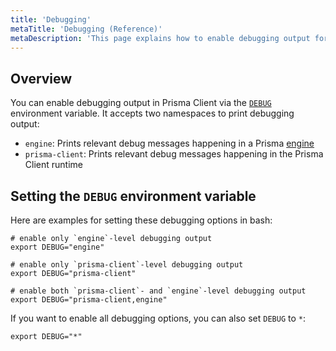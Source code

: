```yaml
---
title: 'Debugging'
metaTitle: 'Debugging (Reference)'
metaDescription: 'This page explains how to enable debugging output for Prisma Client by setting the `DEBUG` environment variable.'
---
```


## Overview

You can enable debugging output in Prisma Client via the [`DEBUG`](../../../reference/api-reference/environment-variables-reference/#debug) environment variable. It accepts two namespaces to print debugging output:

- `engine`: Prints relevant debug messages happening in a Prisma [engine](https://github.com/prisma/prisma-engines/)
- `prisma-client`: Prints relevant debug messages happening in the Prisma Client runtime

## Setting the `DEBUG` environment variable

Here are examples for setting these debugging options in bash:

```terminal
# enable only `engine`-level debugging output
export DEBUG="engine"

# enable only `prisma-client`-level debugging output
export DEBUG="prisma-client"

# enable both `prisma-client`- and `engine`-level debugging output
export DEBUG="prisma-client,engine"
```

If you want to enable all debugging options, you can also set `DEBUG` to `*`:

```terminal
export DEBUG="*"
```
